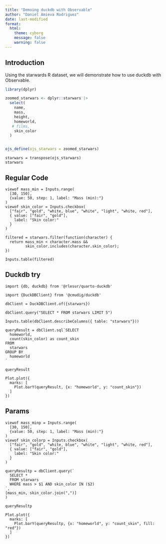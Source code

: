 ```yaml
---
title: "Demoing duckdb with Observable"
author: "Daniel Amieva Rodriguez"
date: last-modified
format:
  html:
    theme: cyborg
    message: false
    warning: false
---
```


## Introduction

Using the starwards R dataset, we will demonstrate how to use duckdb with Observable.

```r
library(dplyr)

zoomed_starwars <- dplyr::starwars |> 
  select(
    name,
    mass,
    height,
    homeworld,
   # films,
    skin_color
  )


ojs_define(ojs_starwars = zoomed_starwars)

```

```ojs
starwars = transpose(ojs_starwars)
starwars
```

## Regular Code

```ojs
viewof mass_min = Inputs.range(
  [30, 150], 
  {value: 50, step: 1, label: "Mass (min):"}
)
viewof skin_color = Inputs.checkbox(
  ["fair", "gold", "white, blue", "white", "light", "white, red"], 
  { value: ["fair", "gold"], 
    label: "Skin color:"
  }
)
```


```ojs
filtered = starwars.filter(function(character) {
  return mass_min < character.mass &&
         skin_color.includes(character.skin_color);
})
```

```ojs
Inputs.table(filtered)
```

## Duckdb try

```ojs
import {db, duckdb} from '@rlesur/quarto-duckdb'

import {DuckDBClient} from '@cmudig/duckdb'
```


```ojs
dbClient = DuckDBClient.of({starwars})
```

```ojs
dbClient.query("SELECT * FROM starwars LIMIT 5")
```

```ojs
Inputs.table(dbClient.describeColumns({ table: "starwars"}))
```

```ojs
queryResult = dbClient.sql`SELECT
  homeworld,
  count(skin_color) as count_skin
FROM
  starwars
GROUP BY
  homeworld
`

queryResult

```

```ojs
Plot.plot({
  marks: [
    Plot.barY(queryResult, {x: "homeworld", y: "count_skin"})
  ]
})
``` 


## Params

```ojs
viewof mass_minp = Inputs.range(
  [30, 150], 
  {value: 50, step: 1, label: "Mass (min):"}
)
viewof skin_colorp = Inputs.checkbox(
  ["fair", "gold", "white, blue", "white", "light", "white, red"], 
  { value: ["fair", "gold"], 
    label: "Skin color:"
  }
)
```

```ojs
queryResultp = dbClient.query(`
  SELECT *
  FROM starwars
  WHERE mass > $1 AND skin_color IN ($2)
`,
[mass_min, skin_color.join(",")]
)

queryResultp
```

```ojs
Plot.plot({
  marks: [
    Plot.barY(queryResultp, {x: "homeworld", y: "count_skin", fill: "red"})
  ]
})
```

